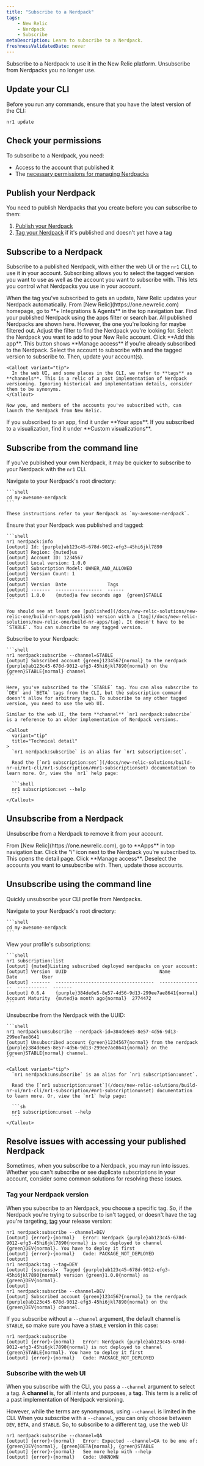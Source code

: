 ```yaml
---
title: "Subscribe to a Nerdpack"
tags:
    - New Relic 
    - Nerdpack
    - Subscribe
metaDescription: Learn to subscribe to a Nerdpack.
freshnessValidatedDate: never
---
```


Subscribe to a Nerdpack to use it in the New Relic platform. Unsubscribe from Nerdpacks you no longer use.

## Update your CLI

Before you run any commands, ensure that you have the latest version of the CLI:

```shell
nr1 update
```

## Check your permissions

To subscribe to a Nerdpack, you need:

* Access to the account that published it
* The [necessary permissions for managing Nerdpacks](/docs/new-relic-solutions/new-relic-one/build-nr-apps/permission-manage-apps)

## Publish your Nerdpack

You need to publish Nerdpacks that you create before you can subscribe to them:

1. [Publish your Nerdpack](/docs/new-relic-solutions/new-relic-one/build-nr-apps/publish)
2. [Tag your Nerdpack](/docs/new-relic-solutions/new-relic-one/build-nr-apps/tag) if it's published and doesn't yet have a tag

## Subscribe to a Nerdpack

Subscribe to a published Nerdpack, with either the web UI or the `nr1` CLI, to use it in your account. Subscribing allows you to select the tagged version you want to use as well as the account you want to subscribe with. This lets you control what Nerdpacks you use in your account.

<Callout variant="tip">
  When the tag you've subscribed to gets an update, New Relic updates your Nerdpack automatically.
</Callout>

<Steps>
  <Step>
    From [New Relic](https://one.newrelic.com) homepage, go to <DNT>**+ Integrations & Agents**</DNT> in the top navigation bar.
  </Step>

  <Step>
    Find your published Nerdpack using the apps filter or search bar. All published Nerdpacks are shown here. However, the one you're looking for maybe filtered out. Adjust the filter to find the Nerdpack you're looking for.
  </Step>

  <Step>
    Select the Nerdpack you want to add to your New Relic account.
  </Step>

  <Step>
    Click **Add this app**. This button shows **Manage access** if you're already subscribed to the Nerdpack.
  </Step>

  <Step>
    Select the account to subscribe with and the tagged version to subscribe to. Then, update your account(s).

    <Callout variant="tip">
      In the web UI, and some places in the CLI, we refer to **tags** as **channels**. This is a relic of a past implementation of Nerdpack versioning. Ignoring historical and implementation details, consider them to be synonyms.
    </Callout>

    Now you, and members of the accounts you've subscribed with, can launch the Nerdpack from New Relic.
  </Step>

  <Step>
    If you subscribed to an app, find it under **Your apps**. If you subscribed to a visualization, find it under **Custom visualizations**.
  </Step>
</Steps>

## Subscribe from the command line

If you've published your own Nerdpack, it may be quicker to subscribe to your Nerdpack with the `nr1` CLI.

<Steps>
  <Step>
    Navigate to your Nerdpack's root directory:

    ```shell
    cd my-awesome-nerdpack
    ```

    These instructions refer to your Nerdpack as `my-awesome-nerdpack`.
  </Step>

  <Step>
    Ensure that your Nerdpack was published and tagged:

    ```shell
    nr1 nerdpack:info
    [output] Id: {purple}ab123c45-678d-9012-efg3-45hi6jkl7890
    [output] Region: {muted}us
    [output] Account ID: 1234567
    [output] Local version: 1.0.0
    [output] Subscription Model: OWNER_AND_ALLOWED
    [output] Version Count: 1
    [output]
    [output] Version  Date               Tags
    [output] -------  -----------------  ------
    [output] 1.0.0    {muted}a few seconds ago  {green}STABLE
    ```

    You should see at least one [published](/docs/new-relic-solutions/new-relic-one/build-nr-apps/publish) version with a [tag](/docs/new-relic-solutions/new-relic-one/build-nr-apps/tag). It doesn't have to be `STABLE`. You can subscribe to any tagged version.
  </Step>

  <Step>
    Subscribe to your Nerdpack:

    ```shell
    nr1 nerdpack:subscribe --channel=STABLE
    [output] Subscribed account {green}1234567{normal} to the nerdpack {purple}ab123c45-678d-9012-efg3-45hi6jkl7890{normal} on the {green}STABLE{normal} channel
    ```

    Here, you've subscribed to the `STABLE` tag. You can also subscribe to `DEV` and `BETA` tags from the CLI, but the subscription command doesn't allow for arbitrary tags. To subscribe to any other tagged version, you need to use the web UI.

    Similar to the web UI, the term **channel** `nr1 nerdpack:subscribe` is a reference to an older implementation of Nerdpack versions.

    <Callout
      variant="tip"
      title="Technical detail"
    >
      `nr1 nerdpack:subscribe` is an alias for `nr1 subscription:set`.

      Read the [`nr1 subscription:set`](/docs/new-relic-solutions/build-nr-ui/nr1-cli/nr1-subscription/#nr1-subscriptionset) documentation to learn more. Or, view the `nr1` help page:

      ```shell
      nr1 subscription:set --help
      ```
    </Callout>
  </Step>
</Steps>

## Unsubscribe from a Nerdpack

Unsubscribe from a Nerdpack to remove it from your account.

<Steps>
  <Step>
    From [New Relic](https://one.newrelic.com), go to <DNT>**Apps**</DNT> in top navigation bar.
  </Step>

  <Step>
    Click the "i" icon next to the Nerdpack you're subscribed to. This opens the detail page.
  </Step>

  <Step>
    Click **Manage access**.
  </Step>

  <Step>
    Deselect the accounts you want to unsubscribe with. Then, update those accounts.
  </Step>
</Steps>

## Unsubscribe using the command line

Quickly unsubscribe your CLI profile from Nerdpacks.

<Steps>
  <Step>
    Navigate to your Nerdpack's root directory:

    ```shell
    cd my-awesome-nerdpack
    ```
  </Step>

  <Step>
    View your profile's subscriptions:

    ```shell
    nr1 subscription:list
    [output] {muted}Listing subscribed deployed nerdpacks on your account:
    [output] Version  UUID                                  Name              Date         User
    [output] -------  ------------------------------------  ----------------  -----------  -------
    [output] 0.6.4    {purple}384de6e5-8e57-4d56-9d13-299ee7ae8641{normal}  Account Maturity  {muted}a month ago{normal}  2774472
    ```
  </Step>

  <Step>
    Unsubscribe from the Nerdpack with the UUID:

    ```shell
    nr1 nerdpack:unsubscribe --nerdpack-id=384de6e5-8e57-4d56-9d13-299ee7ae8641
    [output] Unsubscribed account {green}1234567{normal} from the nerdpack {purple}384de6e5-8e57-4d56-9d13-299ee7ae8641{normal} on the {green}STABLE{normal} channel.
    ```

    <Callout variant="tip">
      `nr1 nerdpack:unsubscribe` is an alias for `nr1 subscription:unset`.

      Read the [`nr1 subscription:unset`](/docs/new-relic-solutions/build-nr-ui/nr1-cli/nr1-subscription/#nr1-subscriptionunset) documentation to learn more. Or, view the `nr1` help page:

      ```sh
      nr1 subscription:unset --help
      ```
    </Callout>
  </Step>
</Steps>

## Resolve issues with accessing your published Nerdpack

Sometimes, when you subscribe to a Nerdpack, you may run into issues. Whether you can't subscribe or see duplicate subscriptions in your account, consider some common solutions for resolving these issues.

### Tag your Nerdpack version

When you subscribe to an Nerdpack, you choose a specific tag. So, if the Nerdpack you're trying to subscribe to isn't tagged, or doesn't have the tag you're targeting, [tag](/docs/new-relic-solutions/new-relic-one/build-nr-apps/tag) your release version:

```shell
nr1 nerdpack:subscribe --channel=DEV
[output] {error}›{normal}   Error: Nerdpack {purple}ab123c45-678d-9012-efg3-45hi6jkl7890{normal} is not deployed to channel {green}DEV{normal}. You have to deploy it first
[output] {error}›{normal}   Code: PACKAGE_NOT_DEPLOYED
[output]
nr1 nerdpack:tag --tag=DEV
[output] {success}✔  Tagged {purple}ab123c45-678d-9012-efg3-45hi6jkl7890{normal} version {green}1.0.0{normal} as {green}DEV{normal}.
[output]
nr1 nerdpack:subscribe --channel=DEV
[output] Subscribed account {green}1234567{normal} to the nerdpack {purple}ab123c45-678d-9012-efg3-45hi6jkl7890{normal} on the {green}DEV{normal} channel.
```

If you subscribe without a `--channel` argument, the default channel is `STABLE`, so make sure you have a `STABLE` version in this case:

```shell
nr1 nerdpack:subscribe
[output] {error}›{normal}   Error: Nerdpack {purple}ab123c45-678d-9012-efg3-45hi6jkl7890{normal} is not deployed to channel {green}STABLE{normal}. You have to deploy it first
[output] {error}›{normal}   Code: PACKAGE_NOT_DEPLOYED
```

### Subscribe with the web UI

When you subscribe with the CLI, you pass a `--channel` argument to select a tag. A **channel** is, for all intents and purposes, a **tag**. This term is a relic of a past implementation of Nerdpack versioning.

However, while the terms are synonymous, using `--channel` is limited in the CLI. When you subscribe with a `--channel`, you can only choose between `DEV`, `BETA`, and `STABLE`. So, to subscribe to a different tag, use the web UI:

```shell
nr1 nerdpack:subscribe --channel=QA
[output] {error}›{normal}   Error: Expected --channel=QA to be one of: {green}DEV{normal}, {green}BETA{normal}, {green}STABLE
[output] {error}›{normal}   See more help with --help
[output] {error}›{normal}   Code: UNKNOWN
```
